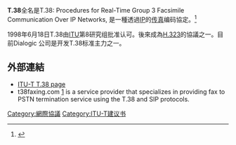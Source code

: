 {{Infobox technology standard
| title = T.38
| long_name = 一種透過IP的传真编码協定
| image = 
| caption =
| status = 已生效
| year_started = 1980
| version = (12/90)
| version_date = 1990
| preview =
| preview_date =
| organization = [[ITU-T|ITU-T]]
| committee =
| base_standards =
| related_standards = 
| abbreviation =
| domain =
| license =
| website = https://www.itu.int/rec/T-REC-T.38/
}}




'''T.38'''全名是T.38: Procedures for Real-Time Group 3 Facsimile Communication Over IP Networks, 是一種透過[[IP地址|IP]]的[[传真|传真]]编码協定。<ref>{{Cite web|title=ITU-T.38|url=https://www.itu.int/rec/T-REC-T.38/|archive-url=https://web.archive.org/web/20180625161503/https://www.itu.int/rec/T-REC-T.38/|archive-date=2018-06-25}}</ref>

1998年6月18日T.38由[[ITU|ITU]]第8研究组批准认可。後來成為[[H.323|H.323]]的協議之一。目前Dialogic 公司是开发T.38标准主力之一。

==外部連結==
* [http://www.itu.int/rec/T-REC-T.38/e ITU-T T.38 page]{{Wayback|url=http://www.itu.int/rec/T-REC-T.38/e |date=20121002134449 }}
* t38faxing.com [http://www.t38faxing.com]{{Wayback|url=http://www.t38faxing.com/ |date=20190603052318 }} is a service provider that specializes in providing fax to PSTN termination service using the T.38 and SIP protocols.

[[Category:網際協議|Category:網際協議]]

[[Category:ITU-T建议书|Category:ITU-T建议书]]
